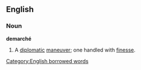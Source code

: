 ==English==

===Noun===
'''demarché'''
#A [[diplomatic]] [[maneuver]]; one handled with [[finesse]].

[[Category:English borrowed words]]